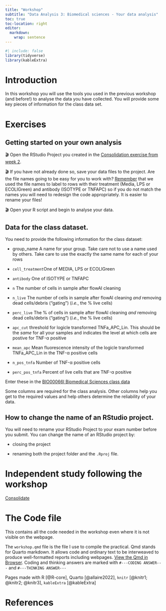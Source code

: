 ```yaml
---
title: "Workshop"
subtitle: "Data Analysis 3: Biomedical sciences - Your data analysis"
toc: true
toc-location: right
editor: 
  markdown: 
    wrap: sentence
---
```


```r
#| include: false
library(tidyverse)
library(kableExtra)
```

# Introduction

In this workshop you will use the tools you used in the previous 
workshop (and before!) to analyse the data you have collected.
You will provide some key pieces of information for the class data set.

# Exercises

## Getting started on your own analysis

🎬 Open the RStudio Project you created in the [Consolidation exercise from week 2](../week-2/study_after_workshop.html).

🎬 If you have not already done so, save your data files to the project.
Are the file names going to be easy for you to work with?
[Remember](../week-2/workshop.html#make-data-easier-to-work-with) that 
we used the file names to label to rows with their treatment (Media, 
LPS or ECOLIGreen) and antibody (ISOTYPE or TNFAPC) so if you do not 
match the names you will need to redesign the code appropriately. It is 
easier to rename your files!

🎬 Open your R script and begin to analyse your data.

## Data for the class dataset.

You need to provide the following information for the class dataset:

-   group_name A name for your group. Take care not to use a name used
    by others. Take care to use the exactly the same name for each of 
    your rows

-   `cell_treatment`One of MEDIA, LPS or ECOLIGreen 

-   `antibody` One of ISOTYPE or TNFAPC

-   `n` The number of cells in sample after flowAI cleaning

-   `n_live` The number of cells in sample after flowAI cleaning *and* 
     removing dead cells/debris ("gating") (*i.e.*, the % live cells)

-   `perc_live` The % of cells in sample after flowAI cleaning *and* 
     removing dead cells/debris ("gating") (*i.e.*, the % live cells)

-   `apc_cut` threshold for logicle transformed TNFa_APC_Lin. This 
     should be the *same* for all your samples and indicates the level 
     at which cells are postive for TNF-α positive

-   `mean_apc` Mean fluorescence intensity of the logicle transformed 
     TNFa_APC_Lin in the TNF-α positive cells

-   `n_pos_tnfa` Number of TNF-α positive cells

-   `perc_pos_tnfa` Percent of live cells that are TNF-α positive

Enter these in the [BIO00066I Biomedical Sciences class data]()

Some columns are required for the class analysis.
Other columns help you get to the required values and help others 
determine the reliability of your data.

## How to change the name of an RStudio project.

You will need to rename your RStudio Project to your exam number 
before you submit. You can change the name of an RStudio project by:

-   closing the project

-   renaming both the project folder and the `.Rproj` file.

# Independent study following the workshop

[Consolidate](study_after_workshop.qmd)

# The Code file

This contains all the code needed in the workshop even where it is not visible on the webpage.

The `workshop.qmd` file is the file I use to compile the practical.
Qmd stands for Quarto markdown.
It allows code and ordinary text to be interweaved to produce well-formatted reports including webpages.
[View the Qmd in Browser](https://github.com/3mmaRand/R4BABS/blob/main/r4babs4/week-4/workshop.qmd).
Coding and thinking answers are marked with `#---CODING ANSWER---` and `#---THINKING ANSWER---`

Pages made with R [@R-core], Quarto [@allaire2022], `knitr` [@knitr1; @knitr2; @knitr3], `kableExtra` [@kableExtra]

# References
